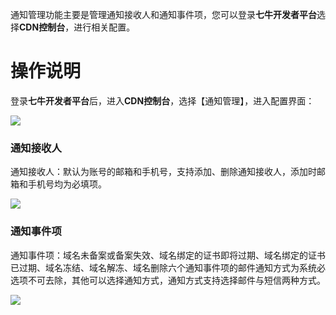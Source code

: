 通知管理功能主要是管理通知接收人和通知事件项，您可以登录**七牛开发者平台**选择**CDN控制台**，进行相关配置。
<br/>
# 操作说明
登录**七牛开发者平台**后，进入**CDN控制台**，选择【通知管理】，进入配置界面：

![](https://dn-odum9helk.qbox.me/Fpyopo7E3epGxFQe7ITqH9louWS2)

### 通知接收人

通知接收人：默认为账号的邮箱和手机号，支持添加、删除通知接收人，添加时邮箱和手机号均为必填项。

![](https://dn-odum9helk.qbox.me/FqS91FYFG6axH9F_gygb02Yz71rD)

### 通知事件项

通知事件项：域名未备案或备案失效、域名绑定的证书即将过期、域名绑定的证书已过期、域名冻结、域名解冻、域名删除六个通知事件项的邮件通知方式为系统必选项不可去除，其他可以选择通知方式，通知方式支持选择邮件与短信两种方式。

![](https://dn-odum9helk.qbox.me/FnEHZU9hbJ7Yu_zIRnl7H3SOXApu)